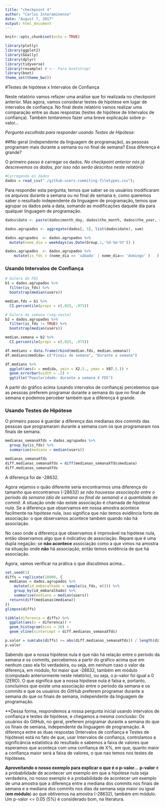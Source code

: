 ```yaml
---
title: "checkpoint 4"
author: "Carlos Interaminense"
date: "August 7, 2017"
output: html_document
---
```


```r
knitr::opts_chunk$set(echo = TRUE)
```

```r
library(plotly)
library(ggplot2)
library(GGally)
library(dplyr)
library(tidyverse)
library(resample) # <-- Para bootstrap!
library(boot) 
theme_set(theme_bw())

```


#Testes de hipótese x Intervalos de Confiança

Neste relatório vamos refazer uma análise que foi realizada no checkpoint anterior. Mas agora, vamos considerar testes de hipótese em lugar de intervalos de confiança. No final deste relatório vamos realizar uma comparação entre as duas respostas (testes de hipótese de Intervalos de confiança). Também _tentaremos_ fazer uma breve explicação sobre p-valor...

*Pergunta escolhida para responder usando Testes de Hipótese:*  

##No geral (independente da linguagem de programação), as pessoas programam mais durante a semana ou no final de semana? Essa diferença é grande?

O primeiro passo é carregar os dados.
_No checkpoint anterior nós já descrevemos os dados, por isso não serão descritos neste relatório_
```r
#Carregando os dados
dados = read_csv("./github-users-commiting-filetypes.csv");
```

Para responder esta pergunta, temos que saber se os usuários modificaram os arquivos durante a semana ou no final de semana e, como queremos saber o resultado independente da linguagem de programação, temos que agrupar os dados pela a data, somando as modificações daquele dia para qualquer linguagem de programação.

```r
dados$date <- paste(dados$month_day, dados$the_month, dados$the_year, sep = "-")

dados.agrupados <- aggregate(dados[, 5], list(dados$date), sum)

dados.agrupados  <- dados.agrupados %>%
  mutate(nome_dia = weekdays(as.Date(Group.1,'%d-%m-%Y')) )

dados.agrupados  <- dados.agrupados %>%
    mutate(is_fds = (nome_dia == 'sábado' | nome_dia== 'domingo' )   )

```

### Usando Intervalos de Confiança

```r
# Galera do FDS
b1 = dados.agrupados %>%
  filter(is_fds) %>%
  bootstrap(median(users))

median.fds = b1 %>%
  CI.percentile(props = c(.025, .975))

# Galera da semana (seg-sexta)
b2 = dados.agrupados %>%
  filter(is_fds != TRUE) %>%
  bootstrap(median(users))

median.semana = b2 %>%
  CI.percentile(props = c(.025, .975))

df.medians = data.frame(rbind(median.fds, median.semana))
df.medians$medida= c("Finais de semana", "Durante a semana")

df.medians %>% 
  ggplot(aes(x = medida, ymin = X2.5., ymax = X97.5.)) + 
  geom_errorbar(width = .2) + 
  ggtitle("Popularidade: durante a semana X FDS")
```

A partir do gráfico acima (usando intervalos de confiança) percebemos que as pessoas preferem programar durante a semana do que no final de semana e podemos perceber também que a diferença é grande.

### Usando Testes de Hipótese

O primeiro passo é guardar a diferença das medianas dos _commits_ das pessoas que programaram durante a semana com os que programaram nos finais de semana.

```r
medianas_semanaXfds = dados.agrupados %>% 
  group_by(is_fds) %>% 
  summarise(mediana = median(users))

medianas_semanaXfds
diff.medianas_semanaXfds = diff(medianas_semanaXfds$mediana)
diff.medianas_semanaXfds
```

A diferença foi de -28632.

Agora vejamos o quão diferente seria encontrarmos uma diferença do tamanho que encontramos (-28632) _se não houvesse associação entre o período da semana (dia de semana ou final de semana) e a quantidade de commit_. A situação onde não existe associação é chamada de _hipótese nula_. Se a diferença que observamos em nossa amostra acontece facilmente na hipótese nula, isso significa que não temos evidência forte de associação: o que observamos acontece também quando não há associação.


No caso onde a diferença que observamos é improvável na hipótese nula, então observamos algo que é indicativo de associação. Repare que é uma dupla negação: se **não acontece** associação como a que vimos na amostra na situação onde **não** há associação, então temos evidência de que há associação. 


Agora, vamos verificar na prática o que discutimos acima...
```r
set.seed(1)
diffs = replicate(10000, {
  medianas = dados.agrupados %>% 
    mutate(id_embaralhado = sample(is_fds, n())) %>% 
    group_by(id_embaralhado) %>% 
    summarise(mediana = median(users))
  return(diff(medianas$mediana))
})
glimpse(diffs)

tibble(diferenca = diffs) %>% 
  ggplot(aes(x = diferenca)) + 
  geom_histogram(bins = 30) + 
  geom_vline(xintercept = diff.medianas_semanaXfds)
```


```r
p.valor = sum(abs(diffs) >= abs(diff.medianas_semanaXfds)) / length(diffs)
p.valor
```
Sabendo que a nossa hipótese nula é que não há relação entre o período da semana e os commits, percebemos a partir do gráfico acima que em nenhum caso ela foi verdadeira, ou seja, em nenhum caso o valor da diferença, em módulo, foi maior que -28632, também em módulo (computado anteriormente neste relatório), ou seja, o p-valor foi igual a 0 (ZERO). O que significa que a nossa hipótese nula é falsa e, portanto, concluimos que existe uma associação entre o período da semana e os commits e que os usuários do GitHub preferem programar durante a semana do que os finais de semana, independente da linguagem de programação.

**Dessa forma, respondemos a nossa pergunta inicial usando intervalos de confiança e testes de hipótese, e chegamos a mesma conclusão: Os usuários do GitHub, no geral, preferem programar durante a semana do que os finais de semana, independente da linguagem de programação. A diferença entre as duas respostas (Intervalos de confiança e Testes de hipótese) está no fato de que, usar Intervalos de confiança, controlamos a significância estatística do resultado e sabemos a faixa de valores que esperamos que aconteça com uma confiança de X%, em que, quanto maior a confiança maior será a faixa de valores, o que nao temos nos testes de hipóteses.

**Aproveitando o nosso exemplo para explicar o que é o p-valor...**
**p-valor** é a probabilidade de acontecer um exemplo em que a hipótese nula seja verdadeira, no nosso exemplo é a probabilidade de acontecer um exemplo de uma amostra que a diferença entre a mediana dos commits nos finais de semana e a mediana dos commits nos dias da semana seja maior ou igual (**em módulo**) ao que obtivemos na amostra (-28632), também em módulo. Um p-valor <= 0.05 (5%) é considerado bom, na literatura.





